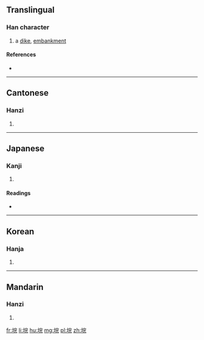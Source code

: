 ==Translingual==

===Han character===
{{Han char|rn=32|rad=土|as=07|sn=10|four=43111|canj=GJMU|ids=⿰土完}}

# a [[dike]], [[embankment]]

====References====
* {{Han ref|kx=0229.010|dkj=05090|dj=0464.400|hdz=10447.030|uh=57B8|ud=22456|bh=D152|bd=53586}}

----

==Cantonese==

===Hanzi===
{{yue-hanzi|jyut=[[jyun4]], [[jyun6]]|y=yun4, yun6}}

# {{defn|lang=yue|sort=土07}}

----

==Japanese==

===Kanji===
{{ja-kanji|grade=|rs=土07}}

# {{defn|lang=ja|sort=土07}}

====Readings====
* {{ja-readings|on=[[かん]] (kan), [[がん]] (gan)|kun=[[まろぶ]] (marobu)}}

----

==Korean==

===Hanja===
{{ko-hanja|hangeul=완|rv=wan|mr=wan}}

# {{defn|lang=ko|sort=土07}}

----

==Mandarin==

===Hanzi===
{{cmn-hanzi|pin=[[huàn]] ([[huan4]])|wg=huan<sup>4</sup>}}

# {{defn|lang=cmn|sort=土07}}

[[fr:垸]]
[[li:垸]]
[[hu:垸]]
[[mg:垸]]
[[pl:垸]]
[[zh:垸]]
